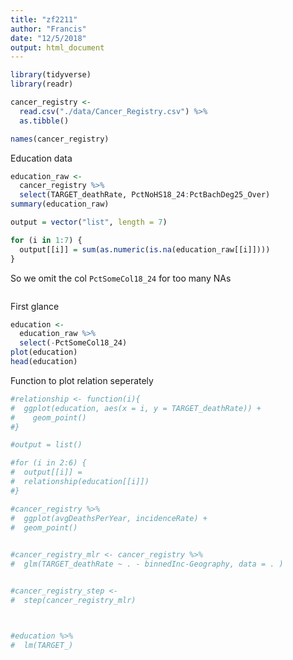 ```yaml
---
title: "zf2211"
author: "Francis"
date: "12/5/2018"
output: html_document
---
```


```r
library(tidyverse)
library(readr)

```

```r
cancer_registry <- 
  read.csv("./data/Cancer_Registry.csv") %>% 
  as.tibble()

names(cancer_registry)
```


Education data

```r
education_raw <- 
  cancer_registry %>% 
  select(TARGET_deathRate, PctNoHS18_24:PctBachDeg25_Over)
summary(education_raw)

```



```r

output = vector("list", length = 7)

for (i in 1:7) {
  output[[i]] = sum(as.numeric(is.na(education_raw[[i]])))
}
```
So we omit the col `PctSomeCol18_24` for too many NAs





```r

```

First glance
```r
education <- 
  education_raw %>% 
  select(-PctSomeCol18_24)
plot(education)
head(education)
```





Function to plot relation seperately
```r
#relationship <- function(i){
#  ggplot(education, aes(x = i, y = TARGET_deathRate)) + 
#    geom_point()
#}
```


```r
#output = list()

#for (i in 2:6) {
#  output[[i]] = 
#  relationship(education[[i]])
#}
```












```r
#cancer_registry %>% 
#  ggplot(avgDeathsPerYear, incidenceRate) +
#  geom_point()
  
```



```r
#cancer_registry_mlr <- cancer_registry %>% 
#  glm(TARGET_deathRate ~ . - binnedInc-Geography, data = . ) 



```




```r
#cancer_registry_step <- 
#  step(cancer_registry_mlr)




```

```r
#education %>% 
#  lm(TARGET_)
```

